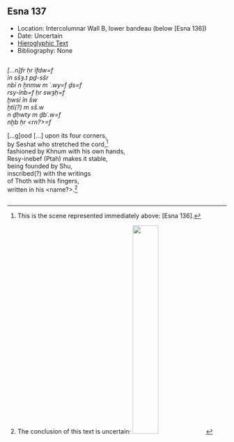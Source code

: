 ## Esna 137 {-}  
  
- Location: Intercolumnar Wall B, lower bandeau (below [Esna 136])   
- Date: Uncertain  
- [Hieroglyphic Text](https://www.ifao.egnet.net/uploads/publications/enligne/Temples-Esna002.pdf#page=321){target="_blank"}  
- Bibliography: None  
  
<style>  
  .col2 {  
    columns: 2 300px;         /* number of columns and width in pixels*/  
    -webkit-columns: 2 300px; /* chrome, safari */  
    -moz-columns: 2 300px;    /* firefox */  
    -webkit-column-break-inside: avoid;  
    -page-break-inside: avoid;  
    -break-inside: avoid;  
  }  
  
</style>  
  
  
<div class="col2">  
  
*[...n]fr ḥr ỉfdw=f  *  
    *ỉn sšȝ.t pḏ-sšr  *  
*nbỉ n ẖnmw m ʿ.wy=f ḏs=f  *  
*rsy-ỉnb=f ḥr swȝḥ=f  *  
*ḫwsỉ ỉn šw  *  
*ḫtỉ(?) m sš.w   *  
  *n ḏḥwty m ḏbʿ.w=f  *  
*nḫb ḥr <rn?>=f  *  
  
[...g]ood [...] upon its four corners,  
    by Seshat who stretched the cord,[^fn-137-1]  
fashioned by Khnum with his own hands,  
Resy-inebef (Ptah) makes it stable,  
being founded by Shu,  
inscribed(?) with the writings  
  of Thoth with his fingers,  
written in his <name?>.[^fn-137-2]  
  
</div>  
  
[^fn-137-1]: This is the scene represented immediately above: [Esna 136].  
  
[^fn-137-2]: The conclusion of this text is uncertain: ![](images/137_1.png){width=35%}   
  
